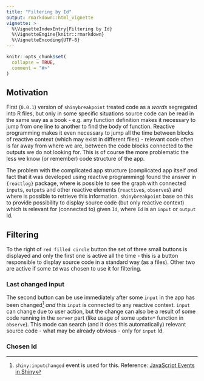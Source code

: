 ```yaml
---
title: "Filtering by Id"
output: rmarkdown::html_vignette
vignette: >
  %\VignetteIndexEntry{Filtering by Id}
  %\VignetteEngine{knitr::rmarkdown}
  %\VignetteEncoding{UTF-8}
---
```


```r
knitr::opts_chunk$set(
  collapse = TRUE,
  comment = "#>"
)
```

## Motivation

First (`0.0.1`) version of `shinybreakpoint` treated code as a *words* segregated into R files, but only in some specific situations source code can be read in the same way as a book - e.g. any function definition makes it necessary to jump from one line to another to find the body of function. Reactive programming makes it even necessary to jump all the time between blocks of reactive context (which may exist in different files) - relevant code often is far away from where we are, between the code blocks connected to the outputs we do not looking for. This is of course the more problematic the less we know (or remember) code structure of the app.

The problem with the complicated app structure (complicated app itself *and* fact that it was developed using reactive programming) found the answer in `{reactlog}` package, where is possible to see the graph with connected `input`s, `output`s and other reactive elements (`reactive`s, `observe`s) and where is possible to retrieve this information. `shinybreakpoint` base on this to provide possibility to display source code (but only reactive context) which is relevant for (connected to) given `Id`, where `Id` is an `input` or `output` Id.

## Filtering

To the right of `red filled circle` button the set of three small buttons is displayed and only the first one is active all the time - this is a button responsible to display source code in a standard way (as a files). Other two are active if some `Id` was chosen to use it for filtering.

### Last changed input

The second button can be use immediately after some `input` in the app has been changed^[`shiny:inputchanged` event is used for this. Reference: [JavaScript Events in Shiny](https://shiny.rstudio.com/articles/js-events.html)] *and* this `input` is connected to any reactive context. `input` can change due to user action, but the change can also be a result of some code running in the `server` part (like usage of some `update*` function in `observe`). This mode can search (and it does this automatically) relevant source code - what may be already obvious - only for `input` Id.

### Chosen Id


